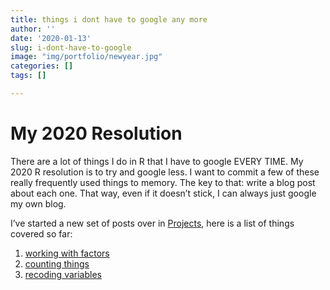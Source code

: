 ```yaml
---
title: things i dont have to google any more
author: ''
date: '2020-01-13'
slug: i-dont-have-to-google
image: "img/portfolio/newyear.jpg"
categories: []
tags: []

---
```


# My 2020 Resolution

There are a lot of things I do in R that I have to google EVERY TIME. My 2020 R resolution is to try and google less. I want to commit a few of these really frequently used things to memory. The key to that: write a blog post about each one. That way, even if it doesn't stick, I can always just google my own blog. 

I've started a new set of posts over in [Projects](http://jenrichmond.rbind.io/projects/), here is a list of things covered so far: 

1. [working with factors](http://jenrichmond.rbind.io/projects/working-with-factors/)
2. [counting things](http://jenrichmond.rbind.io/projects/counting-things/)
3. [recoding variables](http://jenrichmond.rbind.io/projects/recoding-variables/)






